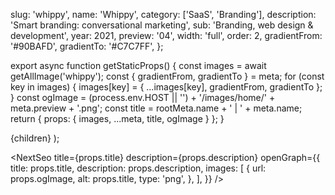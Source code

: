 
  slug: 'whippy',
  name: 'Whippy',
  category: ['SaaS', 'Branding'],
  description: 'Smart branding: conversational marketing',
  sub: 'Branding, web design & development',
  year: 2021,
  preview: '04',
  width: 'full',
  order: 2,
  gradientFrom: '#90BAFD',
  gradientTo: '#C7C7FF',
};

export async function getStaticProps() {
  const images = await getAllImage('whippy');
  const { gradientFrom, gradientTo } = meta;
  for (const key in images) {
    images[key] = { ...images[key], gradientFrom, gradientTo };
  }
  const ogImage =
    (process.env.HOST || '') + '/images/home/' + meta.preview + '.png';
  const title = rootMeta.name + ' | ' + meta.name;
  return { props: { images, ...meta, title, ogImage } };
}

  <Layout title={meta.name} p="2xl:t-8">
    {children}
  </Layout>
);

<NextSeo
  title={props.title}
  description={props.description}
  openGraph={{
    title: props.title,
    description: props.description,
    images: [
      {
        url: props.ogImage,
        alt: props.title,
        type: 'png',
      },
    ],
  }}
/>

<Title text="Conversational marketing" sub="Whippy 2021" />

<FullWidth space="y-5">
  <Image {...props.images['hero']} />
  <Image {...props.images['11']} />
  <TwoColumns>
    <Image {...props.images['02']} />
    <Image {...props.images['03']} />
  </TwoColumns>
  <Image {...props.images['04']} />
  <TwoColumns>
    <Image {...props.images['05']} />
    <Image {...props.images['06']} />
  </TwoColumns>
  <Image {...props.images['07']} />
  <TwoColumns>
    <Image {...props.images['08']} />
    <Image {...props.images['09']} />
  </TwoColumns>
  <Image {...props.images['10']} />
  <Image {...props.images['12']} />
  <Image {...props.images['13']} />
</FullWidth>
